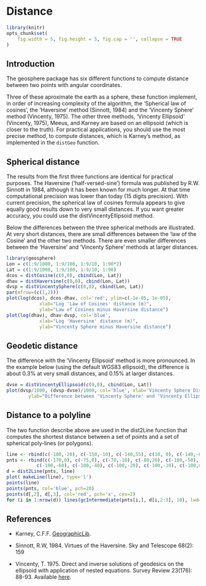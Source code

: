 # Distance

```r
library(knitr)
opts_chunk$set(
	fig.width = 5, fig.height = 5, fig.cap = '', collapse = TRUE
)
```

## Introduction


The geosphere package has six different functions to compute distance between two points with angular coordinates. 

Three of these aproximate the earth as a sphere, these function implement, in order of increasing complexity of the algorithm, the 'Spherical law of cosines', the 'Haversine' method (Sinnott, 1984) and the 'Vincenty Sphere' method (Vincenty, 1975). The other three methods, 'Vincenty Ellipsoid' (Vincenty, 1975), Meeus, and Karney are based on an ellipsoid (which is closer to the truth). For practical applications, you should use the most precise method, to compute distances, which is Karney's method, as implemented in the `distGeo` function. 


## Spherical distance

The results from the first three functions are identical for practical purposes. The Haversine ('half-versed-sine') formula was published by R.W. Sinnott in 1984, although it has been known for much longer. At that time computational precision was lower than today (15 digits precision). With current precision, the spherical law of cosines formula appears to give equally good results down to very small distances. If you want greater accuracy, you could use the distVincentyEllipsoid method. 

Below the differences between the three spherical methods are illustrated. At very short distances, there are small differences between the 'law of the Cosine' and the other two methods. There are even smaller differences between the 'Haversine' and 'Vincenty Sphere' methods at larger distances. 

```r
library(geosphere)
Lon = c(1:9/1000, 1:9/100, 1:9/10, 1:90*2) 
Lat = c(1:9/1000, 1:9/100, 1:9/10, 1:90) 
dcos = distCosine(c(0,0), cbind(Lon, Lat))
dhav = distHaversine(c(0,0), cbind(Lon, Lat))
dvsp = distVincentySphere(c(0,0), cbind(Lon, Lat))
par(mfrow=(c(1,2)))
plot(log(dcos), dcos-dhav, col='red', ylim=c(-1e-05, 1e-05), 
            xlab="Log 'Law of Cosines' distance (m)", 
            ylab="Law of Cosines minus Haversine distance")
plot(log(dhav), dhav-dvsp, col='blue',
            xlab="Log 'Haversine' distance (m)", 
            ylab="Vincenty Sphere minus Haversine distance")
```

## Geodetic distance


The difference with the 'Vincenty Ellipsoid' method is more pronounced. In the example below (using the default WGS83 ellipsoid), the difference is about 0.3% at very small distances, and 0.15% at larger distances.

```r
dvse = distVincentyEllipsoid(c(0,0), cbind(Lon, Lat))
plot(dvsp/1000, (dvsp-dvse)/1000, col='blue', xlab='Vincenty Sphere Distance (km)', 
        ylab="Difference between 'Vincenty Sphere' and 'Vincenty Ellipsoid' methods (km)")
```




## Distance to a polyline

The two function describe above are used in the dist2Line function that computes the shortest distance between a set of points and a set of spherical poly-lines (or polygons).

```r
line <- rbind(c(-180,-20), c(-150,-10), c(-140,55), c(10, 0), c(-140,-60))
pnts <- rbind(c(-170,0), c(-75,0), c(-70,-10), c(-80,20), c(-100,-50),
           c(-100,-60), c(-100,-40), c(-100,-20), c(-100,-10), c(-100,0))
d = dist2Line(pnts, line)
plot( makeLine(line), type='l')
points(line)
points(pnts, col='blue', pch=20)
points(d[,2], d[,3], col='red', pch='x', cex=2)
for (i in 1:nrow(d)) lines(gcIntermediate(pnts[i,], d[i,2:3], 10), lwd=2, col='green')
```


## References

+ Karney, C.F.F. [GeographicLib](http://geographiclib.sourceforge.net/).

+ Sinnott, R.W, 1984. Virtues of the Haversine. Sky and Telescope 68(2): 159 

+ Vincenty, T. 1975. Direct and inverse solutions of geodesics on the ellipsoid with application of nested equations. Survey Review 23(176): 88-93. Available [here](http://www.ngs.noaa.gov/PUBS_LIB/inverse.pdf).


